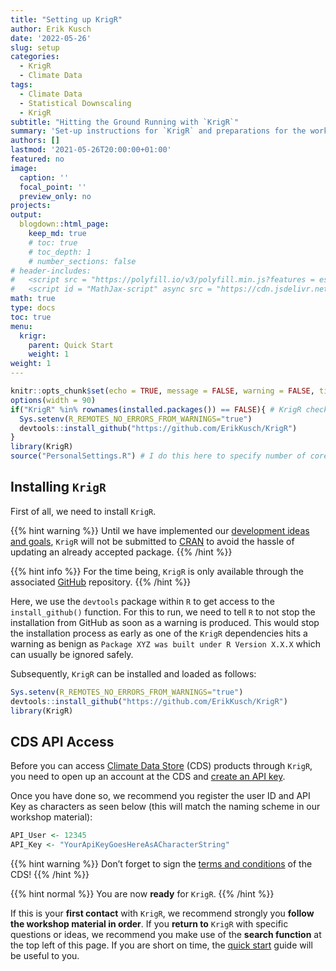 ```yaml
---
title: "Setting up KrigR"
author: Erik Kusch
date: '2022-05-26'
slug: setup
categories:
  - KrigR
  - Climate Data
tags:
  - Climate Data
  - Statistical Downscaling
  - KrigR
subtitle: "Hitting the Ground Running with `KrigR`"
summary: 'Set-up instructions for `KrigR` and preparations for the workshop.'
authors: []
lastmod: '2021-05-26T20:00:00+01:00'
featured: no
image:
  caption: ''
  focal_point: ''
  preview_only: no
projects: 
output:
  blogdown::html_page:
    keep_md: true
    # toc: true
    # toc_depth: 1
    # number_sections: false
# header-includes:
#   <script src = "https://polyfill.io/v3/polyfill.min.js?features = es6"></script>
#   <script id = "MathJax-script" async src = "https://cdn.jsdelivr.net/npm/mathjax@3/es5/tex-mml-chtml.js"></script>
math: true
type: docs
toc: true 
menu:
  krigr:
    parent: Quick Start
    weight: 1
weight: 1
---
```


```r
knitr::opts_chunk$set(echo = TRUE, message = FALSE, warning = FALSE, tidy='styler', tidy.opts=list(strict=TRUE), fig.width = 15, fig.height = 8)
options(width = 90)
if("KrigR" %in% rownames(installed.packages()) == FALSE){ # KrigR check
  Sys.setenv(R_REMOTES_NO_ERRORS_FROM_WARNINGS="true")
  devtools::install_github("https://github.com/ErikKusch/KrigR")
}
library(KrigR)
source("PersonalSettings.R") # I do this here to specify number of cores and API credentials and am thus not sharing this file
```

<!-- # Setting Things Up & Preparing the Workshop -->
## Installing `KrigR`
First of all, we need to install `KrigR`. 

{{% hint warning %}}
Until we have implemented our [development ideas and goals](/courses//krigr/outlook/), `KrigR` will not be submitted to [CRAN](https://cran.r-project.org/) to avoid the hassle of updating an already accepted package.
{{% /hint %}}

{{% hint info %}}
For the time being, `KrigR` is only available through the associated [GitHub](https://github.com/ErikKusch/KrigR) repository.
{{% /hint %}}

<!-- {{% hint danger %}} -->
<!-- Example text that *may* contain **markdown** `markup`. -->
<!-- {{% /hint %}} -->

<!-- {{% hint normal %}} -->
<!-- Example text that *may* contain **markdown** `markup`. -->
<!-- {{% /hint %}} -->

Here, we use the `devtools` package within `R` to get access to the `install_github()` function. For this to run, we need to tell `R` to not stop the installation from GitHub as soon as a warning is produced. This would stop the installation process as early as one of the `KrigR` dependencies hits a warning as benign as `Package XYZ was built under R Version X.X.X` which can usually be ignored safely. 

Subsequently, `KrigR` can be installed and loaded as follows:

```r
Sys.setenv(R_REMOTES_NO_ERRORS_FROM_WARNINGS="true")
devtools::install_github("https://github.com/ErikKusch/KrigR")
library(KrigR)
```


## CDS API Access
Before you can access [Climate Data Store](https://cds.climate.copernicus.eu/) (CDS) products through `KrigR`, you need to open up an account at the CDS and [create an API key](https://cds.climate.copernicus.eu/api-how-to). 

Once you have done so, we recommend you register the user ID and API Key as characters as seen below (this will match the naming scheme in our workshop material):

```r
API_User <- 12345
API_Key <- "YourApiKeyGoesHereAsACharacterString"
```

{{% hint warning %}}
Don't forget to sign the [terms and conditions](https://cds.climate.copernicus.eu/cdsapp/#!/terms/licence-to-use-copernicus-products) of the CDS!
{{% /hint %}}

{{% hint normal %}}
You are now **ready** for `KrigR`.
{{% /hint %}}

If this is your **first contact** with `KrigR`, we recommend strongly you **follow the workshop material in order**. If you **return to** `KrigR` with specific questions or ideas, we recommend you make use of the **search function** at the top left of this page. If you are short on time, the [quick start](/courses/krigr/quickstart/) guide will be useful to you.

<!-- ## Session Info -->
<!-- ```{r, echo = FALSE} -->
<!-- sessionInfo() -->
<!-- ``` -->